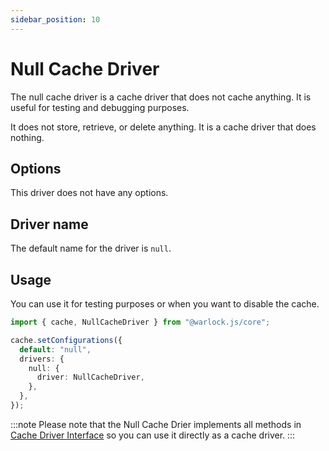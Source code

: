 ```yaml
---
sidebar_position: 10
---
```


# Null Cache Driver

The null cache driver is a cache driver that does not cache anything. It is useful for testing and debugging purposes.

It does not store, retrieve, or delete anything. It is a cache driver that does nothing.

## Options

This driver does not have any options.

## Driver name

The default name for the driver is `null`.

## Usage

You can use it for testing purposes or when you want to disable the cache.

```ts title="src/config/cache.ts"
import { cache, NullCacheDriver } from "@warlock.js/core";

cache.setConfigurations({
  default: "null",
  drivers: {
    null: {
      driver: NullCacheDriver,
    },
  },
});
```

:::note
Please note that the Null Cache Drier implements all methods in [Cache Driver Interface](./cache-driver-interface) so you can use it directly as a cache driver.
:::
